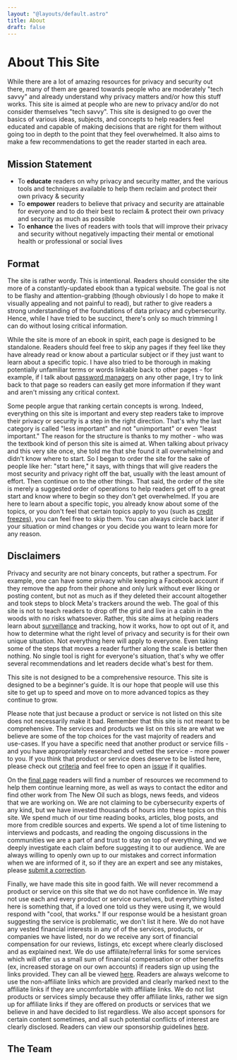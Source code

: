 ```yaml
---
layout: "@layouts/default.astro"
title: About
draft: false
---
```



# About This Site

While there are a lot of amazing resources for privacy and security out there, many of them are geared towards people who are moderately "tech savvy" and already understand why privacy matters and/or how this stuff works. This site is aimed at people who are new to privacy and/or do not consider themselves "tech savvy". This site is designed to go over the basics of various ideas, subjects, and concepts to help readers feel educated and capable of making decisions that are right for them without going too in depth to the point that they feel overwhelmed. It also aims to make a few recommendations to get the reader started in each area.

## Mission Statement

-   To **educate** readers on why privacy and security matter, and the various tools and techniques available to help them reclaim and protect their own privacy & security
-   To **empower** readers to believe that privacy and security are attainable for everyone and to do their best to reclaim & protect their own privacy and security as much as possible
-   To **enhance** the lives of readers with tools that will improve their privacy and security without negatively impacting their mental or emotional health or professional or social lives

## Format

The site is rather wordy. This is intentional. Readers should consider the site more of a constantly-updated ebook than a typical website. The goal is not to be flashy and attention-grabbing (though obviously I do hope to make it visually appealing and not painful to read), but rather to give readers a strong understanding of the foundations of data privacy and cybersecurity. Hence, while I have tried to be succinct, there's only so much trimming I can do without losing critical information.

While the site is more of an ebook in spirit, each page is designed to be standalone. Readers should feel free to skip any pages if they feel like they have already read or know about a particular subject or if they just want to learn about a specific topic. I have also tried to be thorough in making potentially unfamiliar terms or words linkable back to other pages - for example, if I talk about [password managers](/guides/most-important/passwords) on any other page, I try to link back to that page so readers can easily get more information if they want and aren't missing any critical context.

Some people argue that ranking certain concepts is wrong. Indeed, everything on this site is important and every step readers take to improve their privacy or security is a step in the right direction. That's why the last category is called "less important" and not "unimportant" or even "least important." The reason for the structure is thanks to my mother - who was the textbook kind of person this site is aimed at. When talking about privacy and this very site once, she told me that she found it all overwhelming and didn't know where to start. So I began to order the site for the sake of people like her: "start here," it says, with things that will give readers the most security and privacy right off the bat, usually with the least amount of effort. Then continue on to the other things. That said, the order of the site is merely a suggested order of operations to help readers get off to a great start and know where to begin so they don't get overwhelmed. If you are here to learn about a specific topic, you already know about some of the topics, or you don't feel that certain topics apply to you (such as [credit freezes](/guides/most-important/credit)), you can feel free to skip them. You can always circle back later if your situation or mind changes or you decide you want to learn more for any reason.

## Disclaimers

Privacy and security are not binary concepts, but rather a spectrum. For example, one can have some privacy while keeping a Facebook account if they remove the app from their phone and only lurk without ever liking or posting content, but not as much as if they deleted their account altogether and took steps to block Meta's trackers around the web. The goal of this site is not to teach readers to drop off the grid and live in a cabin in the woods with no risks whatsoever. Rather, this site aims at helping readers learn about [surveillance](/guides/prologue/surveillance) and tracking, how it works, how to opt out of it, and how to determine what the right level of privacy and security is for their own unique situation. Not everything here will apply to everyone. Even taking some of the steps that moves a reader further along the scale is better then nothing. No single tool is right for everyone's situation, that's why we offer several recommendations and let readers decide what's best for them.

This site is not designed to be a comprehensive resource. This site is designed to be a beginner's guide. It is our hope that people will use this site to get up to speed and move on to more advanced topics as they continue to grow.

Please note that just because a product or service is not listed on this site does not necessarily make it bad. Remember that this site is not meant to be comprehensive. The services and products we list on this site are what we believe are some of the top choices for the vast majority of readers and use-cases. If you have a specific need that another product or service fills - and you have appropriately researched and vetted the service - more power to you. If you think that product or service does deserve to be listed here, please check out [criteria](/criteria) and feel free to open an [issue](/links#source-code-suggestions-and-issues) if it qualifies.

On the [final page](/links) readers will find a number of resources we recommend to help them continue learning more, as well as ways to contact the editor and find other work from The New Oil such as blogs, news feeds, and videos that we are working on. We are not claiming to be cybersecurity experts of any kind, but we have invested thousands of hours into these topics on this site. We spend much of our time reading books, articles, blog posts, and more from credible sources and experts. We spend a lot of time listening to interviews and podcasts, and reading the ongoing discussions in the communities we are a part of and trust to stay on top of everything, and we deeply investigate each claim before suggesting it to our audience. We are always willing to openly own up to our mistakes and correct information when we are informed of it, so if they are an expert and see any mistakes, please [submit a correction](/links#source-code-suggestions-and-issues).

Finally, we have made this site in good faith. We will never recommend a product or service on this site that we do not have confidence in. We may not use each and every product or service ourselves, but everything listed here is something that, if a loved one told us they were using it, we would respond with "cool, that works." If our response would be a hesistant groan suggesting the service is problematic, we don't list it here. We do not have any vested financial interests in any of of the services, products, or companies we have listed, nor do we receive any sort of financial compensation for our reviews, listings, etc except where clearly disclosed and as explained next. We do use affiliate/referral links for some services which will offer us a small sum of financial compensation or other benefits (ex, increased storage on our own accounts) if readers sign up using the links provided. They can all be viewed [here](/support#affiliate-links). Readers are always welcome to use the non-affiliate links which are provided and clearly marked next to the affiliate links if they are uncomfortable with affiliate links. We do not list products or services simply because they offer affiliate links, rather we sign up for affiliate links if they are offered on products or services that we believe in and have decided to list regardless. We also accept sponsors for certain content sometimes, and all such potential conflicts of interest are clearly disclosed. Readers can view our sponsorship guidelines [here](/sponsorships).

## The Team

<TeamList members={teamMembersList} />
